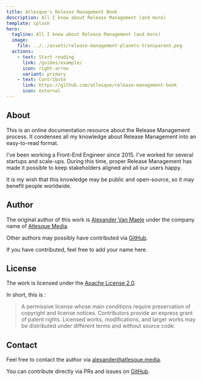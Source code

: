 ```yaml
---
title: Atlesque's Release Management Book
description: All I know about Release Management (and more)
template: splash
hero:
  tagline: All I know about Release Management (and more)
  image:
    file: ../../assets/release-management-planets-transparent.png
  actions:
    - text: Start reading
      link: /guides/example/
      icon: right-arrow
      variant: primary
    - text: Contribute
      link: https://github.com/atlesque/release-management-book
      icon: external
---
```


## About

This is an online documentation resource about the Release Management process. It condenses all my knowledge about Release Management into an easy-to-read format.

I've been working a Front-End Engineer since 2015. I've worked for several startups and scale-ups. During this time, proper Release Management has made it possible to keep stakeholders aligned and all our users happy.

It is my wish that this knowledge may be public and open-source, so it may benefit people worldwide. 

## Author

The original author of this work is [Alexander Van Maele](https://atlesque.dev/) under the company name of [Atlesque Media](https://atlesque.media/).

Other authors may possibly have contributed via [GitHub](https://github.com/atlesque/release-management-book).

If you have contributed, feel free to add your name here.

## License

The work is licensed under the [Apache License 2.0](https://choosealicense.com/licenses/apache-2.0/).

In short, this is :

> A permissive license whose main conditions require preservation of copyright and license notices. Contributors provide an express grant of patent rights. Licensed works, modifications, and larger works may be distributed under different terms and without source code.

## Contact

Feel free to contact the author via [alexander@atlesque.media](mailto:alexander@atlesque.media).

You can contribute directly via PRs and issues on [GitHub](https://github.com/atlesque/release-management-book).